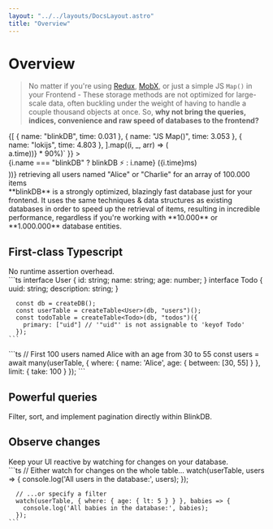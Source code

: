```yaml
---
layout: "../../layouts/DocsLayout.astro"
title: "Overview"
---
```



# Overview

> No matter if you're using [Redux](https://redux.js.org/), [MobX](https://mobx.js.org/README.html), or just a simple JS `Map()` in your Frontend -
> These storage methods are not optimized for large-scale data, often buckling under the weight of having to handle
> a couple thousand objects at once. So, **why not bring the queries, indices, convenience and raw speed of databases to the frontend?**

<div class="my-16">
<div class="py-4">
  {[
    { name: "blinkDB", time: 0.031 },
    { name: "JS Map()", time: 3.053 },
    { name: "lokijs", time: 4.803 },
  ].map((i, _, arr) => (
    <div class="flex items-center gap-2">
      <div
        class="h-4"
        style={{ width: `calc(${i.time / Math.max(...arr.map((a) => a.time))} * 90%)` }}
      >
        <div
          class="rounded-sm h-full bg-blue-400 animate-extendwidth"
          style={{ "animation-duration": `${i.time * 300}ms` }}
        />
      </div>
      <span>
        {i.name === "blinkDB" ? <span class="font-bold">blinkDB ⚡</span> : i.name}
        <span class="text-xs italic">({i.time}ms)</span>
      </span>
    </div>
  ))}
  <span class="text-xs [&>*]:!my-2">
    retrieving all users named "Alice" or "Charlie" for an array of 100.000 items
  </span>
</div>

<span class="[&>*]:!my-2">
**blinkDB** is a strongly optimized, blazingly fast database just for your frontend. It uses the same
techniques & data structures as existing databases in order to speed up the retrieval of items,
resulting in incredible performance, regardless if you're working with **10.000** or **1.000.000** database entities.
</span>

</div>

<div class="space-y-14">
  <div class="flex flex-col md:flex-row md:gap-4">
    <div class="flex-auto basis-1/2">
      <TypescriptIcon class="h-20" />
      <h2 class="!mt-0">First-class Typescript</h2>
      No runtime assertion overhead.
    </div>
    ```ts
      interface User { id: string; name: string; age: number; }
      interface Todo { uuid: string; description: string; }

      const db = createDB();
      const userTable = createTable<User>(db, "users")();
      const todoTable = createTable<Todo>(db, "todos")({
        primary: ["uid"] // '"uid"' is not assignable to 'keyof Todo'
      });
    ```
  </div>

  <div class="flex flex-col-reverse md:flex-row md:gap-4">
    ```ts
      // First 100 users named Alice with an age from 30 to 55
      const users = await many(userTable, {
        where: {
          name: 'Alice',
          age: { between: [30, 55] }
        },
        limit: {
          take: 100
        }
      });
    ```
    <div class="flex-auto basis-1/2">
      <div class="w-20 bg-cyan-300 p-4 rounded-lg"><SearchIcon class="w-full" /></div>
      <h2 class="!mt-0">Powerful queries</h2>
      Filter, sort, and implement pagination directly within BlinkDB.
    </div>
  </div>

  <div class="flex flex-col md:flex-row md:gap-4">
    <div class="flex-auto basis-1/2">
      <div class="w-20 bg-green-300 p-4 rounded-lg"><EyeIcon class="w-full" /></div>
      <h2 class="!mt-0">Observe changes</h2>
      Keep your UI reactive by watching for changes on
      your database.
    </div>
    ```ts
      // Either watch for changes on the whole table...
      watch(userTable, users => {
        console.log('All users in the database:', users);
      });

      // ...or specify a filter
      watch(userTable, { where: { age: { lt: 5 } } }, babies => {
        console.log('All babies in the database:', babies);
      });
    ```
  </div>
</div>